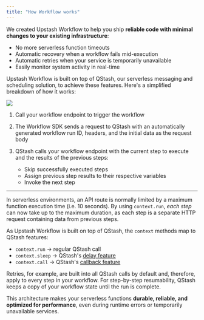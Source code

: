 ```yaml
---
title: "How Workflow works"
---
```


We created Upstash Workflow to help you ship **reliable code with minimal changes to your existing infrastructure**:

- No more serverless function timeouts
- Automatic recovery when a workflow fails mid-execution
- Automatic retries when your service is temporarily unavailable
- Easily monitor system activity in real-time

Upstash Workflow is built on top of QStash, our serverless messaging and scheduling solution, to achieve these features. Here's a simplified breakdown of how it works:

<Frame>
  <img src="/img/qstash-workflow/workflow-concept.png" />
</Frame>

1. Call your workflow endpoint to trigger the workflow

2. The Workflow SDK sends a request to QStash with an automatically generated workflow run ID, headers, and the initial data as the request body

3. QStash calls your workflow endpoint with the current step to execute and the results of the previous steps:
   - Skip successfully executed steps
   - Assign previous step results to their respective variables
   - Invoke the next step

---

In serverless environments, an API route is normally limited by a maximum function execution time (i.e. 10 seconds). By using `context.run`, _each step_ can now take up to the maximum duration, as each step is a separate HTTP request containing data from previous steps.

As Upstash Workflow is built on top of QStash, the `context` methods map to QStash features:

- `context.run` -> regular QStash call
- `context.sleep` -> QStash's [delay feature](/qstash/features/delay)
- `context.call` -> QStash's [callback feature](/qstash/features/callbacks)

Retries, for example, are built into all QStash calls by default and, therefore, apply to every step in your workflow. For step-by-step resumability, QStash keeps a copy of your workflow state until the run is complete.

This architecture makes your serverless functions **durable, reliable, and optimized for performance**, even during runtime errors or temporarily unavailable services.
